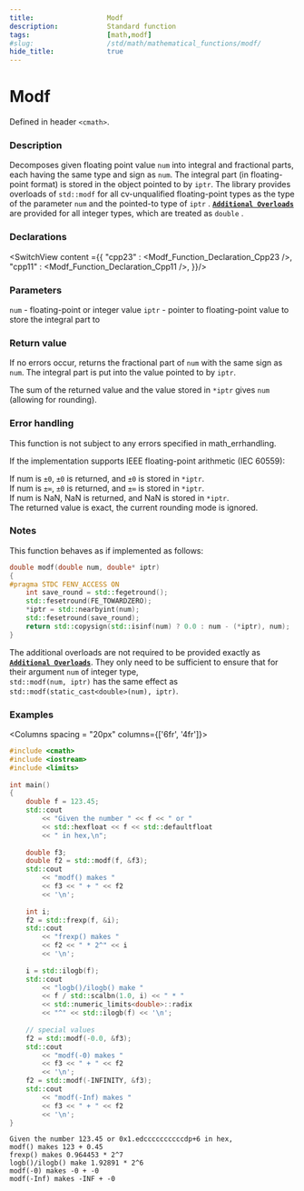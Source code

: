 ```yaml
---
title:                  Modf
description:            Standard function
tags:                   [math,modf]
#slug:                  /std/math/mathematical_functions/modf/
hide_title:             true
---
```




# Modf

Defined in header `<cmath>`.

### Description

Decomposes given floating point value `num` into integral and fractional parts, each having the same type and sign as `num`. 
The integral part (in floating-point format) is stored in the object pointed to by `iptr`. The library provides overloads of `std::modf` 
for all cv-unqualified floating-point types as the type of the parameter `num` and the pointed-to type of `iptr` <Since v='cpp23'></Since>.
<a href='#declarations'><code><b>Additional Overloads</b></code></a> are provided for all integer types, which are treated as `double`
<Since v='cpp11'></Since>.



### Declarations

<SwitchView content ={{
    "cpp23" : <Modf_Function_Declaration_Cpp23 />,
    "cpp11" : <Modf_Function_Declaration_Cpp11 />,
}}/>


### Parameters

`num` - floating-point or integer value
`iptr` - pointer to floating-point value to store the integral part to

### Return value

If no errors occur, returns the fractional part of `num` with the same sign as `num`. The integral part is put into the value pointed to by `iptr`.

The sum of the returned value and the value stored in `*iptr` gives `num` (allowing for rounding).

### Error handling

This function is not subject to any errors specified in math_errhandling.

If the implementation supports IEEE floating-point arithmetic (IEC 60559):

If num is `±0`, `±0` is returned, and `±0` is stored in `*iptr`. <br/>
If num is `±∞`, `±0` is returned, and `±∞` is stored in `*iptr`. <br/>
If num is NaN, NaN is returned, and NaN is stored in `*iptr`. <br/>
The returned value is exact, the current rounding mode is ignored. <br/>

### Notes

This function behaves as if implemented as follows:
```cpp
double modf(double num, double* iptr)
{
#pragma STDC FENV_ACCESS ON
    int save_round = std::fegetround();
    std::fesetround(FE_TOWARDZERO);
    *iptr = std::nearbyint(num);
    std::fesetround(save_round);
    return std::copysign(std::isinf(num) ? 0.0 : num - (*iptr), num);
}
```
The additional overloads are not required to be provided exactly as <a href='#declarations'><code><b>Additional Overloads</b></code></a>. 
They only need to be sufficient to ensure that for their argument `num` of integer type, <br/>
`std::modf(num, iptr)` has the same effect as `std::modf(static_cast<double>(num), iptr)`.

### Examples



<Columns spacing = "20px" columns={['6fr', '4fr']}>
<div>

```cpp
#include <cmath>
#include <iostream>
#include <limits>
 
int main()
{
    double f = 123.45;
    std::cout 
        << "Given the number " << f << " or " 
        << std::hexfloat << f << std::defaultfloat 
        << " in hex,\n";
 
    double f3;
    double f2 = std::modf(f, &f3);
    std::cout 
        << "modf() makes " 
        << f3 << " + " << f2 
        << '\n';
 
    int i;
    f2 = std::frexp(f, &i);
    std::cout 
        << "frexp() makes " 
        << f2 << " * 2^" << i 
        << '\n';
 
    i = std::ilogb(f);
    std::cout 
        << "logb()/ilogb() make " 
        << f / std::scalbn(1.0, i) << " * "
        << std::numeric_limits<double>::radix
        << "^" << std::ilogb(f) << '\n';
 
    // special values
    f2 = std::modf(-0.0, &f3);
    std::cout 
        << "modf(-0) makes " 
        << f3 << " + " << f2 
        << '\n';
    f2 = std::modf(-INFINITY, &f3);
    std::cout 
        << "modf(-Inf) makes " 
        << f3 << " + " << f2 
        << '\n';
}
```

</div>

<div>

```plaintext title="Possible Result"
Given the number 123.45 or 0x1.edccccccccccdp+6 in hex,
modf() makes 123 + 0.45
frexp() makes 0.964453 * 2^7
logb()/ilogb() make 1.92891 * 2^6
modf(-0) makes -0 + -0
modf(-Inf) makes -INF + -0
```

</div>
</Columns>
